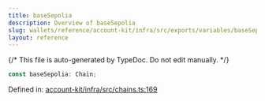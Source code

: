 ```yaml
---
title: baseSepolia
description: Overview of baseSepolia
slug: wallets/reference/account-kit/infra/src/exports/variables/baseSepolia
layout: reference
---
```


{/* This file is auto-generated by TypeDoc. Do not edit manually. */}

```ts
const baseSepolia: Chain;
```

Defined in: [account-kit/infra/src/chains.ts:169](https://github.com/alchemyplatform/aa-sdk/blob/08ef11b1fc98663df6a97fa93722c7f14b33f1cc/account-kit/infra/src/chains.ts#L169)
